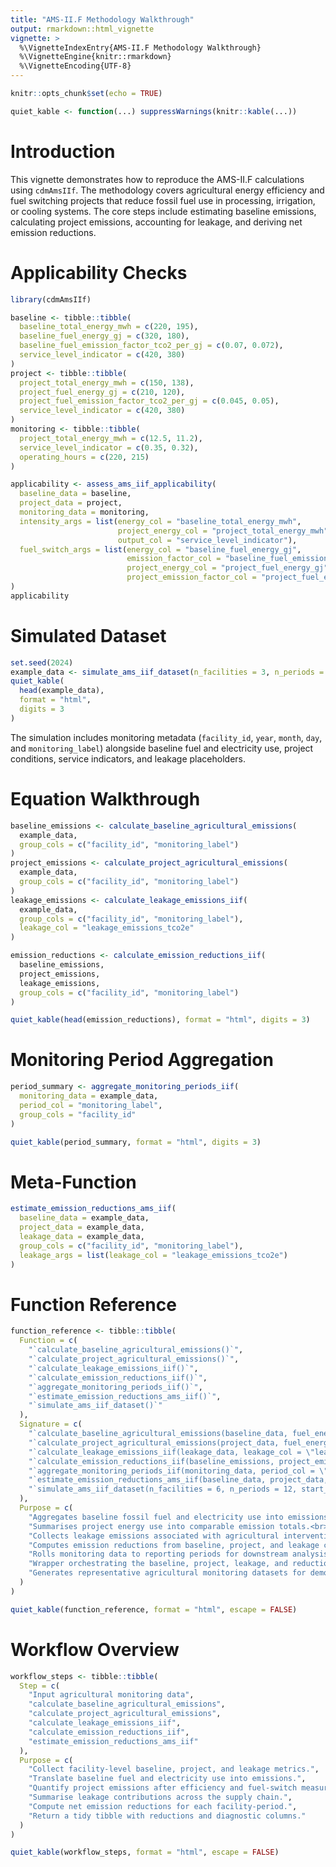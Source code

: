 ```yaml
---
title: "AMS-II.F Methodology Walkthrough"
output: rmarkdown::html_vignette
vignette: >
  %\VignetteIndexEntry{AMS-II.F Methodology Walkthrough}
  %\VignetteEngine{knitr::rmarkdown}
  %\VignetteEncoding{UTF-8}
---
```


```r
knitr::opts_chunk$set(echo = TRUE)
```
```r
quiet_kable <- function(...) suppressWarnings(knitr::kable(...))
```


# Introduction

This vignette demonstrates how to reproduce the AMS-II.F calculations using
`cdmAmsIIf`. The methodology covers agricultural energy efficiency and fuel
switching projects that reduce fossil fuel use in processing, irrigation, or
cooling systems. The core steps include estimating baseline emissions,
calculating project emissions, accounting for leakage, and deriving net emission
reductions.

# Applicability Checks

```r
library(cdmAmsIIf)

baseline <- tibble::tibble(
  baseline_total_energy_mwh = c(220, 195),
  baseline_fuel_energy_gj = c(320, 180),
  baseline_fuel_emission_factor_tco2_per_gj = c(0.07, 0.072),
  service_level_indicator = c(420, 380)
)
project <- tibble::tibble(
  project_total_energy_mwh = c(150, 138),
  project_fuel_energy_gj = c(210, 120),
  project_fuel_emission_factor_tco2_per_gj = c(0.045, 0.05),
  service_level_indicator = c(420, 380)
)
monitoring <- tibble::tibble(
  project_total_energy_mwh = c(12.5, 11.2),
  service_level_indicator = c(0.35, 0.32),
  operating_hours = c(220, 215)
)

applicability <- assess_ams_iif_applicability(
  baseline_data = baseline,
  project_data = project,
  monitoring_data = monitoring,
  intensity_args = list(energy_col = "baseline_total_energy_mwh",
                        project_energy_col = "project_total_energy_mwh",
                        output_col = "service_level_indicator"),
  fuel_switch_args = list(energy_col = "baseline_fuel_energy_gj",
                          emission_factor_col = "baseline_fuel_emission_factor_tco2_per_gj",
                          project_energy_col = "project_fuel_energy_gj",
                          project_emission_factor_col = "project_fuel_emission_factor_tco2_per_gj")
)
applicability
```

# Simulated Dataset

```r
set.seed(2024)
example_data <- simulate_ams_iif_dataset(n_facilities = 3, n_periods = 4)
quiet_kable(
  head(example_data),
  format = "html",
  digits = 3
)
```

The simulation includes monitoring metadata (`facility_id`, `year`, `month`,
`day`, and `monitoring_label`) alongside baseline fuel and electricity use,
project conditions, service indicators, and leakage placeholders.

# Equation Walkthrough

```r
baseline_emissions <- calculate_baseline_agricultural_emissions(
  example_data,
  group_cols = c("facility_id", "monitoring_label")
)
project_emissions <- calculate_project_agricultural_emissions(
  example_data,
  group_cols = c("facility_id", "monitoring_label")
)
leakage_emissions <- calculate_leakage_emissions_iif(
  example_data,
  group_cols = c("facility_id", "monitoring_label"),
  leakage_col = "leakage_emissions_tco2e"
)

emission_reductions <- calculate_emission_reductions_iif(
  baseline_emissions,
  project_emissions,
  leakage_emissions,
  group_cols = c("facility_id", "monitoring_label")
)

quiet_kable(head(emission_reductions), format = "html", digits = 3)
```

# Monitoring Period Aggregation

```r
period_summary <- aggregate_monitoring_periods_iif(
  monitoring_data = example_data,
  period_col = "monitoring_label",
  group_cols = "facility_id"
)

quiet_kable(period_summary, format = "html", digits = 3)
```

# Meta-Function

```r
estimate_emission_reductions_ams_iif(
  baseline_data = example_data,
  project_data = example_data,
  leakage_data = example_data,
  group_cols = c("facility_id", "monitoring_label"),
  leakage_args = list(leakage_col = "leakage_emissions_tco2e")
)
```

# Function Reference

```r
function_reference <- tibble::tibble(
  Function = c(
    "`calculate_baseline_agricultural_emissions()`",
    "`calculate_project_agricultural_emissions()`",
    "`calculate_leakage_emissions_iif()`",
    "`calculate_emission_reductions_iif()`",
    "`aggregate_monitoring_periods_iif()`",
    "`estimate_emission_reductions_ams_iif()`",
    "`simulate_ams_iif_dataset()`"
  ),
  Signature = c(
    "`calculate_baseline_agricultural_emissions(baseline_data, fuel_energy_col = \"baseline_fuel_energy_gj\", fuel_emission_factor_col = \"baseline_fuel_emission_factor_tco2_per_gj\", electricity_col = \"baseline_electricity_mwh\", electricity_emission_factor_col = \"baseline_electricity_emission_factor_tco2_per_mwh\", group_cols = NULL, output_col = \"baseline_emissions_tco2e\")`",
    "`calculate_project_agricultural_emissions(project_data, fuel_energy_col = \"project_fuel_energy_gj\", fuel_emission_factor_col = \"project_fuel_emission_factor_tco2_per_gj\", electricity_col = \"project_electricity_mwh\", electricity_emission_factor_col = \"project_electricity_emission_factor_tco2_per_mwh\", group_cols = NULL, output_col = \"project_emissions_tco2e\")`",
    "`calculate_leakage_emissions_iif(leakage_data, leakage_col = \"leakage_emissions_tco2e\", group_cols = NULL, output_col = \"leakage_emissions_tco2e\")`",
    "`calculate_emission_reductions_iif(baseline_emissions, project_emissions, leakage_emissions = NULL, baseline_col = \"baseline_emissions_tco2e\", project_col = \"project_emissions_tco2e\", leakage_col = \"leakage_emissions_tco2e\", output_col = \"emission_reductions_tco2e\", group_cols = NULL)`",
    "`aggregate_monitoring_periods_iif(monitoring_data, period_col = \"monitoring_period\", group_cols = NULL, summarise_cols = NULL, output_col = \"monitoring_period\")`",
    "`estimate_emission_reductions_ams_iif(baseline_data, project_data, leakage_data = NULL, group_cols = NULL, baseline_args = list(), project_args = list(), leakage_args = list(), reduction_args = list())`",
    "`simulate_ams_iif_dataset(n_facilities = 6, n_periods = 12, start_year = 2023, start_month = 1, baseline_electricity_mean = 140, baseline_fuel_mean = 420, electricity_savings = 0.22, fuel_savings = 0.38, fuel_switch_reduction = 0.35)`"
  ),
  Purpose = c(
    "Aggregates baseline fossil fuel and electricity use into emissions.<br>\\(BE_y = \\sum_i Fuel^{BL}_{i,y} \\times EF^{fuel,BL}_{i,y} + \\sum_i E^{el,BL}_{i,y} \\times EF^{el,BL}_{i,y}\\)",
    "Summarises project energy use into comparable emission totals.<br>\\(PE_y = \\sum_i Fuel^{PR}_{i,y} \\times EF^{fuel,PR}_{i,y} + \\sum_i E^{el,PR}_{i,y} \\times EF^{el,PR}_{i,y}\\)",
    "Collects leakage emissions associated with agricultural interventions.<br>\\(LE_y = \\sum_i LE_{i,y}\\)",
    "Computes emission reductions from baseline, project, and leakage components.<br>\\(ER_y = BE_y - (PE_y + LE_y)\\)",
    "Rolls monitoring data to reporting periods for downstream analysis.<br>\\(ER_{p,y} = BE_{p,y} - (PE_{p,y} + LE_{p,y})\\)",
    "Wrapper orchestrating the baseline, project, leakage, and reduction helpers.<br>\\(ER_y = BE_y - (PE_y + LE_y)\\)",
    "Generates representative agricultural monitoring datasets for demos and tests."
  )
)

quiet_kable(function_reference, format = "html", escape = FALSE)
```

# Workflow Overview

```r
workflow_steps <- tibble::tibble(
  Step = c(
    "Input agricultural monitoring data",
    "calculate_baseline_agricultural_emissions",
    "calculate_project_agricultural_emissions",
    "calculate_leakage_emissions_iif",
    "calculate_emission_reductions_iif",
    "estimate_emission_reductions_ams_iif"
  ),
  Purpose = c(
    "Collect facility-level baseline, project, and leakage metrics.",
    "Translate baseline fuel and electricity use into emissions.",
    "Quantify project emissions after efficiency and fuel-switch measures.",
    "Summarise leakage contributions across the supply chain.",
    "Compute net emission reductions for each facility-period.",
    "Return a tidy tibble with reductions and diagnostic columns."
  )
)

quiet_kable(workflow_steps, format = "html", escape = FALSE)
```
